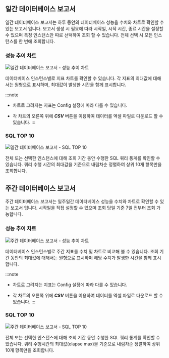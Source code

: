 ## 일간 데이터베이스 보고서

일간 데이터베이스 보고서는 하루 동안의 데이터베이스 성능을 수치와 차트로 확인할 수 있는 보고서 입니다. 보고서 생성 시 필요에 따라 시작일, 시작 시간, 종료 시간을 설정할 수 있으며
특정 인스턴스만 따로 선택하여 조회 할 수 있습니다. 전체 선택 시 모든 인스턴스를 한 번에 조회합니다.

### 성능 추이 차트

![일간 데이터베이스 보고서 - 성능 추이 차트](/img/db_daily_report_01.png)

데이터베이스 인스턴스별로 지표 차트를 확인할 수 있습니다. 각 지표의 최대값에 대해서는 원형으로 표시하며, 최대값이 발생한 시간을 함께 표시합니다.

:::note
* 차트로 그려지는 지표는 Config 설정에 따라 다를 수 있습니다.
<!-- 담당자 문의 Config ?? -->
* 각 차트의 오른쪽 위에 ***CSV*** 버튼을 이용하여 데이터를 엑셀 파일로 다운로드 할 수 있습니다.
:::

### SQL TOP 10

![일간 데이터베이스 보고서 - SQL TOP 10](https://img.whatap.io/media/images/db_daily_report_02.png)

전체 또는 선택한 인스턴스에 대해 조회 기간 동안 수행한 SQL 쿼리 통계를 확인할 수 있습니다. 쿼리 수행 시간의 최대값을 기준으로 내림차순 정렬하여 상위 10개 항목만을 조회합니다.

## 주간 데이터베이스 보고서

주간 데이터베이스 보고서는 일주일간 데이터베이스 성능을 수치와 차트로 확인할 수 있는 보고서 입니다. 시작일을 직접 설정할 수 있으며 조회 당일 기준 7일 전부터 조회 가능합니다.

### 성능 추이 차트

![주간 데이터베이스 보고서 - 성능 추이 차트](/img/db_weekly_report_01.png)

데이터베이스 인스턴스별로 주간 지표를 수치 및 차트로 비교해 볼 수 있습니다. 조회 기간 동안의 최대값에 대해서는 원형으로 표시하며 해당 수치가 발생한 시간을 함께 표시합니다.

:::note
* 차트로 그려지는 지표는 Config 설정에 따라 다를 수 있습니다.
<!-- 담당자 문의 Config ?? -->
* 각 차트의 오른쪽 위에 ***CSV*** 버튼을 이용하여 데이터를 엑셀 파일로 다운로드 할 수 있습니다.
:::

### SQL TOP 10

![주간 데이터베이스 보고서 - SQL TOP 10](/img/db_weekly_report_02.png)

전체 또는 선택한 인스턴스에 대해 조회 기간 동안 수행한 SQL 쿼리 통계를 확인할 수 있습니다. 쿼리 수행시간의 최대값(elapse max)을 기준으로 내림차순 정렬하여 상위 10개 항목만을 조회합니다.